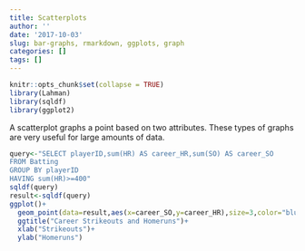 ```yaml
---
title: Scatterplots
author: ''
date: '2017-10-03'
slug: bar-graphs, rmarkdown, ggplots, graph
categories: []
tags: []
---
```


```r
knitr::opts_chunk$set(collapse = TRUE)
library(Lahman)
library(sqldf)
library(ggplot2)
```


A scatterplot graphs a point based on two attributes. These types of graphs are very useful for large amounts of data.


```r
query<-"SELECT playerID,sum(HR) AS career_HR,sum(SO) AS career_SO
FROM Batting
GROUP BY playerID
HAVING sum(HR)>=400"
sqldf(query)
result<-sqldf(query)
ggplot()+
  geom_point(data=result,aes(x=career_SO,y=career_HR),size=3,color="blue")+
  ggtitle("Career Strikeouts and Homeruns")+
  xlab("Strikeouts")+
  ylab("Homeruns")
```

